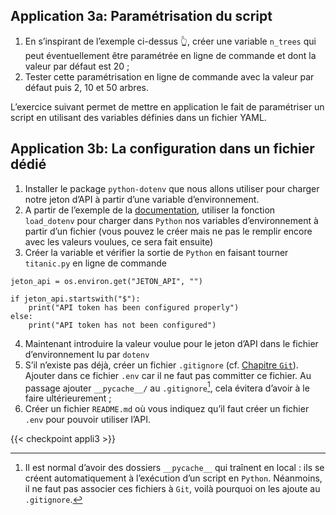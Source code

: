 ::: {.application}
## Application 3a: Paramétrisation du script

1. En s'inspirant de l'exemple ci-dessus 👆️,
créer une variable `n_trees` qui peut éventuellement être paramétrée en ligne de commande
et dont la valeur par défaut est 20 ;
2. Tester cette paramétrisation en ligne de commande avec la valeur par défaut
puis 2, 10 et 50 arbres.
:::

L'exercice suivant permet de mettre en application le fait de paramétriser
un script en utilisant des variables définies dans un fichier YAML.


::: {.application}
## Application 3b: La configuration dans un fichier dédié

1. Installer le package `python-dotenv` que nous allons utiliser pour charger notre jeton d'API à partir d'une variable d'environnement.
2. A partir de l'exemple de la [documentation](https://pypi.org/project/python-dotenv/), utiliser la fonction `load_dotenv` pour charger dans `Python` nos variables d'environnement à partir d'un fichier (vous pouvez le créer mais ne pas le remplir encore avec les valeurs voulues, ce sera fait ensuite)
3. Créer la variable et vérifier la sortie de `Python` en faisant tourner `titanic.py` en ligne de commande


```.python
jeton_api = os.environ.get("JETON_API", "")

if jeton_api.startswith("$"):
    print("API token has been configured properly")
else:
    print("API token has not been configured")
```

4. Maintenant introduire la valeur voulue pour le jeton d'API dans le fichier d'environnement lu par `dotenv`
5. S'il n'existe pas déjà, créer un fichier `.gitignore` (cf. [Chapitre `Git`](/chapters/git.qmd)). Ajouter dans ce fichier `.env` car il ne faut pas committer ce fichier. Au passage ajouter `__pycache__/` au `.gitignore`[^pycache], cela
évitera d'avoir à le faire ultérieurement ;
1. Créer un fichier `README.md` où vous indiquez qu'il faut créer un fichier `.env` pour
pouvoir utiliser l'API.

[^fileexist]: Ici, le jeton d'API n'est pas indispensable pour que le code
    fonctionne. Afin d'éviter une erreur non nécessaire
    lorsqu'on automatisera le processus, on peut
    créer une condition qui vérifie la présence ou non de ce fichier.
    Le script reste donc reproductible même pour un utilisateur n'ayant pas le fichier
    `secrets.yaml`.

[^pycache]: Il est normal d'avoir des dossiers `__pycache__` qui traînent en local : ils se créent automatiquement à l'exécution d'un script en `Python`. Néanmoins, il ne faut pas associer ces fichiers à `Git`, voilà pourquoi on les ajoute au `.gitignore`.


:::


{{< checkpoint appli3 >}}
